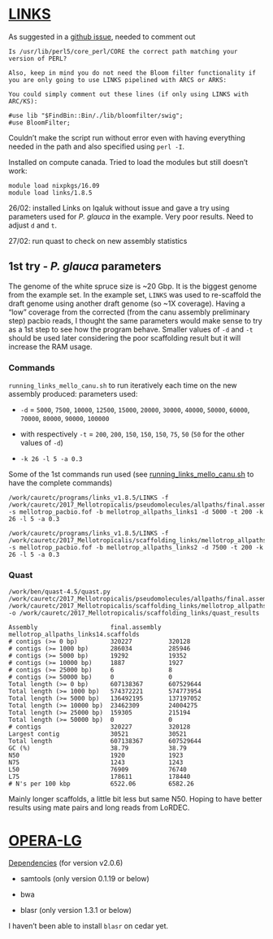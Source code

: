 # [LINKS](https://github.com/bcgsc/LINKS)

As suggested in a [github issue](https://github.com/bcgsc/LINKS/issues/15), needed to comment out 
```
Is /usr/lib/perl5/core_perl/CORE the correct path matching your version of PERL?

Also, keep in mind you do not need the Bloom filter functionality if you are only going to use LINKS pipelined with ARCS or ARKS:

You could simply comment out these lines (if only using LINKS with ARC/KS):

#use lib "$FindBin::Bin/./lib/bloomfilter/swig";
#use BloomFilter;
```
Couldn't make the script run without error even with having everything needed in the path and also specified using `perl -I`.

Installed on compute canada. Tried to load the modules but still doesn't work:
```
module load nixpkgs/16.09
module load links/1.8.5
```
26/02: installed Links on Iqaluk without issue and gave a try using parameters used for *P. glauca* in the example. Very poor results. Need to adjust `d` and `t`.

27/02: run quast to check on new assembly statistics

## 1st try - *P. glauca* parameters

The genome of the white spruce size is ~20 Gbp. It is the biggest genome from the example set. In the example set, `LINKS` was used to re-scaffold the draft genome using another draft genome (so ~1X coverage). Having a "low" coverage from the corrected (from the canu assembly preliminary step) pacbio reads, I thought the same parameters would make sense to try as a 1st step to see how the program behave. Smaller values of `-d` and `-t` should be used later considering the poor scaffolding result but it will increase the RAM usage.

### Commands
`running_links_mello_canu.sh` to run iteratively each time on the new assembly produced: parameters used: 

- `-d` = `5000`, `7500`, `10000`, `12500`, `15000`, `20000`, `30000`, `40000`, `50000`, `60000`, `70000`, `80000`, `90000`, `100000` 

- with respectively `-t` = `200`, `200`, `150`, `150`, `150`, `75`, `50` (`50` for the other values of `-d`)

- `-k 26 -l 5 -a 0.3`

Some of the 1st commands run used (see [running_links_mello_canu.sh](https://github.com/caro46/Tetraploid_project/blob/master/some_scripts/running_links_mello_canu.sh) to have the complete commands)
```
/work/cauretc/programs/links_v1.8.5/LINKS -f /work/cauretc/2017_Mellotropicalis/pseudomolecules/allpaths/final.assembly.fasta -s mellotrop_pacbio.fof -b mellotrop_allpaths_links1 -d 5000 -t 200 -k 26 -l 5 -a 0.3 

/work/cauretc/programs/links_v1.8.5/LINKS -f /work/cauretc/2017_Mellotropicalis/scaffolding_links/mellotrop_allpaths_links1.scaffolds.fa -s mellotrop_pacbio.fof -b mellotrop_allpaths_links2 -d 7500 -t 200 -k 26 -l 5 -a 0.3
```
### Quast
```
/work/ben/quast-4.5/quast.py /work/cauretc/2017_Mellotropicalis/pseudomolecules/allpaths/final.assembly.fasta /work/cauretc/2017_Mellotropicalis/scaffolding_links/mellotrop_allpaths_links14.scaffolds.fa.gz -o /work/cauretc/2017_Mellotropicalis/scaffolding_links/quast_results

Assembly                    final.assembly  mellotrop_allpaths_links14.scaffolds
# contigs (>= 0 bp)         320227          320128                              
# contigs (>= 1000 bp)      286034          285946                              
# contigs (>= 5000 bp)      19292           19352                               
# contigs (>= 10000 bp)     1887            1927                                
# contigs (>= 25000 bp)     6               8                                   
# contigs (>= 50000 bp)     0               0                                   
Total length (>= 0 bp)      607138367       607529644                           
Total length (>= 1000 bp)   574372221       574773954                           
Total length (>= 5000 bp)   136492195       137197052                           
Total length (>= 10000 bp)  23462309        24004275                            
Total length (>= 25000 bp)  159305          215194                              
Total length (>= 50000 bp)  0               0                                   
# contigs                   320227          320128                              
Largest contig              30521           30521                               
Total length                607138367       607529644                           
GC (%)                      38.79           38.79                               
N50                         1920            1923                                
N75                         1243            1243                                
L50                         76909           76740                               
L75                         178611          178440                              
# N's per 100 kbp           6522.06         6582.26
```
Mainly longer scaffolds, a little bit less but same N50. Hoping to have better results using mate pairs and long reads from LoRDEC.

# [OPERA-LG](https://genomebiology.biomedcentral.com/articles/10.1186/s13059-016-0951-y)

[Dependencies](https://sourceforge.net/p/operasf/wiki/The%20OPERA%20wiki/) (for version v2.0.6)

- samtools (only version 0.1.19 or below)

- bwa

- blasr (only version 1.3.1 or below)

I haven't been able to install `blasr` on cedar yet. 
